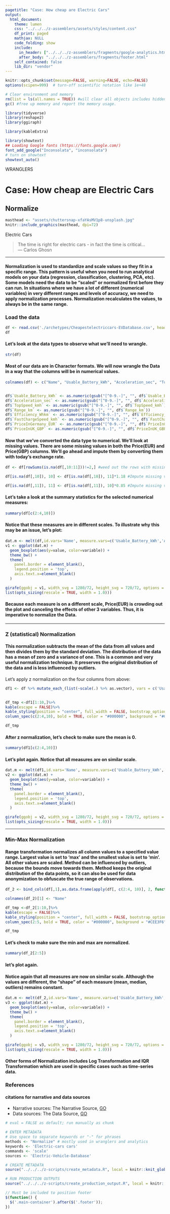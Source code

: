 ```yaml
---
pagetitle: "Case: How cheap are Electric Cars"
output: 
  html_document:
    theme: lumen
    css: "../../../z-assemblers/assets/styles/content.css"
    df_print: paged
    mathjax: NULL
    code_folding: show
    include:
      in_header: ["../../../z-assemblers/fragments/google-analytics.html", "../../../z-assemblers/fragments/header.html"]
      after_body: "../../../z-assemblers/fragments/footer.html"
    self_contained: false
    lib_dir: "vendor"
---
```


```r

knitr::opts_chunk$set(message=FALSE, warning=FALSE, echo=FALSE)
options(scipen=999)  # turn-off scientific notation like 1e+48

# Clear environment and memory
rm(list = ls(all.names = TRUE)) #will clear all objects includes hidden objects.
gc() #free up memory and report the memory usage.

library(tidyverse)
library(reshape2)
library(ggiraph)

library(kableExtra)

library(showtext)
## Loading Google fonts (https://fonts.google.com/)
font_add_google("Inconsolata", "inconsolata")
# turn on showtext
showtext_auto()

```

<div class="activity">
WRANGLERS  
</div>

# Case: How cheap are Electric Cars
## Normalize

```r

masthead <- "assets/chuttersnap-xfaYAsMV1p8-unsplash.jpg"
knitr::include_graphics(masthead, dpi=72)

```

<div class="figure-text">Electric Cars</div>

> The time is right for electric cars - in fact the time is critical...\
--- Carlos Ghosn\

***

#### Normalization is used to standardize and scale values so they fit in a specific range. This pattern is useful when you need to run analytical models on your data (regression, classification, clustering, PCA, etc). Some models need the data to be "scaled" or normalized first before they can run. In situations where we have a lot of different (numerical variables) in very different ranges and levels of accuracy, we need to apply normalization processes.  Normalization recalculates the values, to always be in the same range.

### Load the data

```r

df <- read.csv('./archetypes/Cheapestelectriccars-EVDatabase.csv', header = TRUE, stringsAsFactors = FALSE)
df
```

#### Let's look at the data types to observe what we'll need to wrangle.

```r

str(df)

```

#### Most of our data are in Character formats. We will now wrangle the Data in a way that the columns will be in numerical values.

```r

colnames(df) <- c("Name", "Usable_Battery_kWh", "Acceleration_sec", "TopSpeed_kmh", "Range_km", "Efficiency_Whkm", "FastChargeSpeed_kmh", "Drive", "NumberOfSeats", "PriceInGermany_EUR", "PriceInUK_GBP")


df$`Usable_Battery_kWh` <- as.numeric(gsub("[^0-9.-]", "", df$`Usable_Battery_kWh`))
df$`Acceleration_sec` <- as.numeric(gsub("[^0-9.-]", "", df$`Acceleration_sec`))
df$`TopSpeed_kmh` <- as.numeric(gsub("[^0-9.-]", "", df$`TopSpeed_kmh`))
df$`Range_km` <- as.numeric(gsub("[^0-9.-]", "", df$`Range_km`))
df$`Efficiency_Whkm` <- as.numeric(gsub("[^0-9.-]", "", df$`Efficiency_Whkm`))
df$`FastChargeSpeed_kmh` <- as.numeric(gsub("[^0-9.-]", "", df$`FastChargeSpeed_kmh`))
df$`PriceInGermany_EUR` <- as.numeric(gsub("[^0-9.-]", "", df$`PriceInGermany_EUR`))
df$`PriceInUK_GBP` <- as.numeric(gsub("[^0-9.-]", "", df$`PriceInUK_GBP`))


```


#### Now that we've converted the data type to numerical. We'll look at missing values. There are some missing values in both the Price(EUR) and Price(GBP) columns. We'll go ahead and impute them by converting them with today's exchange rate. 

```r

df <- df[rowSums(is.na(df[,10:11]))!=2,] #weed out the rows with missing values in both EUR and GBP

df[is.na(df[,10]), 10] <- df[is.na(df[,10]), 11]*1.18 #Impute missing values in EUR from conversion of GBP

df[is.na(df[,11]), 11] <- df[is.na(df[,11]), 10]*0.85 #Impute missing values in EUR from conversion of GBP


```


#### Let's take a look at the summary statistics for the selected numerical measures:


```r

summary(df[c(2:4,10)])

```

#### Notice that these measures are in different scales. To illustrate why this may be an issue, let's plot:


```r


dat.m <- melt(df,id.vars='Name', measure.vars=c('Usable_Battery_kWh','Acceleration_sec','TopSpeed_kmh','PriceInGermany_EUR'))
v1 <- ggplot(dat.m) +
  geom_boxplot(aes(y=value, color=variable)) +
  theme_bw() +
  theme(
    panel.border = element_blank(),
    legend.position = 'top',
    axis.text.x=element_blank()
  )

girafe(ggobj = v1, width_svg = 1280/72, height_svg = 720/72, options =
list(opts_sizing(rescale = TRUE, width = 1.0)))
```
#### Because each measure is on a different scale, Price(EUR) is crowding out the plot and canceling the effects of other 3 variables. Thus, it is imperative to normalize the Data.

***

### Z (statistical) Normalization

#### This normalization subtracts the mean of the data from all values and then divides them by the standard deviation. The distribution of the data has a __mean of zero__ and __a variance of one__. This is a common and very useful normalization technique. It preserves the original distribution of the data and is less influenced by outliers.

Let's apply z normalization on the four columns from above:

```r

df1 <- df %>% mutate_each_(list(~scale(.) %>% as.vector), vars = c('Usable_Battery_kWh','Acceleration_sec','TopSpeed_kmh','PriceInGermany_EUR'))
                                  


```

```r
df_tmp <-df1[1:10,]%>%
kable(escape = FALSE)%>%
kable_styling(position = "center", full_width = FALSE, bootstrap_options = "striped")%>%
column_spec(c(2:4,10), bold = TRUE, color = "#000000", background = "#CEE3F6")

df_tmp 
```

#### After z normalization, let's check to make sure the mean is 0.

```r
summary(df1[c(2:4,10)])

```

#### Let's plot again. Notice that all measures are on similar scale.


```r

dat.m <- melt(df1,id.vars='Name', measure.vars=c('Usable_Battery_kWh','Acceleration_sec','TopSpeed_kmh','PriceInGermany_EUR'))
v2 <- ggplot(dat.m) +
  geom_boxplot(aes(y=value, color=variable)) +
  theme_bw() +
  theme(
    panel.border = element_blank(),
    legend.position = 'top',
    axis.text.x=element_blank()
  )

girafe(ggobj = v2, width_svg = 1280/72, height_svg = 720/72, options =
list(opts_sizing(rescale = TRUE, width = 1.0)))
```

***

### Min-Max Normalization

#### Range transformation normalizes all column values to a specified  value range. Largest value is set to 'max' and the smallest value is set to 'min'. All other values are scaled. Method can be influenced by outliers, because the bounds move towards them. Method keeps the original distribution of the data points, so it can also be used for data anonymization to obfuscate the true range of observations.

```r

df_2 <- bind_cols(df[,1],as.data.frame(apply(df[, c(2:4, 10)], 2, function(x) (x - min(x))/(max(x)-min(x)))))

colnames(df_2)[1] <- "Name" 


```


```r

df_tmp <-df_2[1:10,]%>%
kable(escape = FALSE)%>%
kable_styling(position = "center", full_width = FALSE, bootstrap_options = "striped")%>%
column_spec(2:5, bold = TRUE, color = "#000000", background = "#CEE3F6")

df_tmp


```


#### Let's check to make sure the min and max are normalized.

```r
summary(df_2[2:5])

```


#### let's plot again. 

#### Notice again that all measures are now on similar scale. Although the values are different, the "shape" of each measure (mean, median, outliers) remains constant.


```r

dat.m <- melt(df_2,id.vars='Name', measure.vars=c('Usable_Battery_kWh','Acceleration_sec','TopSpeed_kmh','PriceInGermany_EUR'))
v3 <- ggplot(dat.m) +
  geom_boxplot(aes(y=value, color=variable)) +
  theme_bw() +
  theme(
    panel.border = element_blank(),
    legend.position = 'top',
    axis.text.x=element_blank()
  )

girafe(ggobj = v3, width_svg = 1280/72, height_svg = 720/72, options =
list(opts_sizing(rescale = TRUE, width = 1.0)))

```

#### Other forms of Normalization includes Log Transformation and IQR Transformation which are used in specific cases such as time-series data. 

### References
#### citations for narrative and data sources
* Narrative sources: The Narrative Source, [GO](https://www.kaggle.com/kkhandekar/cheapest-electric-cars){target="_blank"}
* Data sources: The Data Source, [GO](https://ev-database.org/){target="_blank"}


```r

# eval = FALSE as default; run manually as chunk

# ENTER METADATA
# Use space to separate keywords or "-" for phrases
methods <- "Normalize" # mostly used in wranglers and analytics
keywords <- 'Electric-cars cars'
commands <- 'scale'
sources <- 'Electric-Vehicle-Database'

# CREATE METADATA
source("../../../z-scripts/create_metadata.R", local = knitr::knit_global())

# RUN PRODUCTION OUTPUTS
source("../../../z-scripts/create_production_output.R", local = knitr::knit_global())


```


```js

// Must be included to position footer
$(function() {
  $('.main-container').after($('.footer'));
})

```


